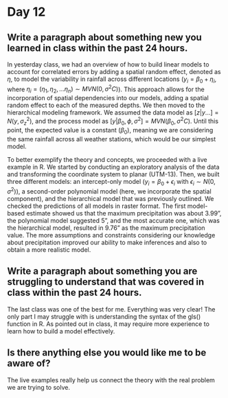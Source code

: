 
# Day 12

## Write a paragraph about something new you learned in class within the past 24 hours.

In yesterday class, we had an overview of how to build linear models to account for correlated errors by adding a spatial random effect, denoted as $\eta$, to model the variability in rainfall across different locations ($y_i = \beta_0 + \eta_i$, where $\eta_i = (\eta_1, \eta_2, ... \eta_n) \sim MVN(0, \sigma^2C)$). This approach allows for the incorporation of spatial dependencies into our models, adding a spatial random effect to each of the measured depths. We then moved to the hierarchical modeling framework. We assumed the data model as $[z|y...] = N(y, \sigma^2_z)$, and the process model as $[y|\beta_0, \phi, \sigma^2] = MVN(\beta_0, \sigma^2C)$. Until this point, the expected value is a constant ($\beta_0$), meaning we are considering the same rainfall across all weather stations, which would be our simplest model.

To better exemplify the theory and concepts, we proceeded with a live example in R. We started by conducting an exploratory analysis of the data and transforming the coordinate system to planar (UTM-13). Then, we built three different models: an intercept-only model ($y_i = \beta_0 + \epsilon_i$ with $\epsilon_i \sim N(0, \sigma^2)$), a second-order polynomial model (here, we incorporate the spatial component), and the hierarchical model that was previously outlined. We checked the predictions of all models in raster format. The first model-based estimate showed us that the maximum precipitation was about 3.99", the polynomial model suggested 5", and the most accurate one, which was the hierarchical model, resulted in 9.76" as the maximum precipitation value. The more assumptions and constraints considering our knowledge about precipitation improved our ability to make inferences and also to obtain a more realistic model.


## Write a paragraph about something you are struggling to understand that was covered in class within the past 24 hours.

The last class was one of the best for me. Everything was very clear! The only part I may struggle with is understanding the syntax of the gls() function in R. As pointed out in class, it may require more experience to learn how to build a model effectively.

## Is there anything else you would like me to be aware of?

The live examples really help us connect the theory with the real problem we are trying to solve.






















